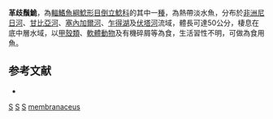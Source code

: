 {{Speciesbox 
| taxon = Synodontis membranaceus
| authority = [[Geoffroy_Saint-Hilaire|Geoffroy Saint-Hilaire]], 1809
| status = LC
| status_system= IUCN3.1
| synonyms = *''Pimelodus membranaceus'', Geoffroy Saint-Hilaire, 1809
*''Hemisynodontis membranacea'', Geoffroy Saint-Hilaire, 1809
*''Hemisynodontis membranaceus'', Geoffroy Saint-Hilaire, 1809
}}

'''革歧鬚鮠'''，為[[輻鰭魚綱|輻鰭魚綱]][[鯰形目|鯰形目]][[倒立鯰科|倒立鯰科]]的其中一[[種|種]]，為熱帶淡水魚，分布於[[非洲|非洲]][[尼日河|尼日河]]、[[甘比亞河|甘比亞河]]、[[塞內加爾河|塞內加爾河]]、[[乍得湖|乍得湖]]及[[伏塔河|伏塔河]]流域，體長可達50公分，棲息在底中層水域，以[[甲殼類|甲殼類]]、[[軟體動物|軟體動物]]及有機碎屑等為食，生活習性不明，可做為食用魚。

==参考文献==
*{{FishBase_species|genus=Synodontis|species=membranaceus|year=2015|month=5}}

{{Taxonbar}}

[[Category:1809年描述的鱼类|S]]
[[Category:IUCN红色名录无危物种|S]]
[[Category:食用魚|S]]
[[Category:歧鬚鮠屬|membranaceus]]